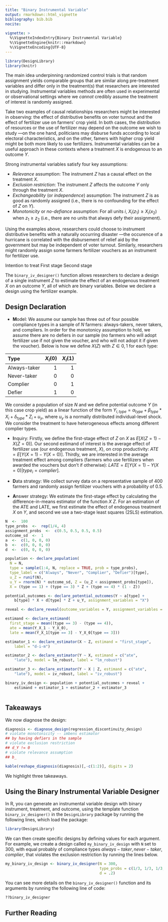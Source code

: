 ```yaml
---
title: "Binary Instrumental Variable"
output: rmarkdown::html_vignette
bibliography: bib.bib
nocite:
  
vignette: >
  %\VignetteIndexEntry{Binary Instrumental Variable}
  %\VignetteEngine{knitr::rmarkdown}
  %\VignetteEncoding{UTF-8}
---
```


<!-- cite imbens -->
```r
library(DesignLibrary)
library(knitr)
```

The main idea underpinning randomized control trials is that random assignment yields comparable groups that are similar along pre-treatment variables and differ only in the treatment(s) that researchers are interested in studying. Instrumental variables methods are often used in experimental or observational settings where we *cannot* credibly assume the treatment of interest is randomly assigned.

Take two examples of causal relationships researchers might be interested in observing: the effect of distributive benefits on voter turnout and the effect of fertilizer use on farmers' crop yield. In both cases, the distribution of resources or the use of fertilizer may depend on the outcome we wish to study ---on the one hand, politicians may disburse funds according to local electoral characteristics, and on the other, famers with higher crop yield might be both more likely to use fertilizers. Instrumental variables can be a useful approach in these contexts where a treatment $X$ is endogenous to an outcome $Y$.

Strong instrumental variables satisfy four key assumptions:

* *Relevance* assumption: The instrument $Z$ has a causal effect on the treatment $X$.
* *Exclusion restriction*: The instrument $Z$ affects the outcome $Y$ only through the treatment $X$.
* *Exchangeability* (or *independence*) assumption: The instrument $Z$ is as good as randomly assigned (i.e., there is no confounding for the effect of $Z$ on $Y$).
* *Monotonicity* or *no-defiance* assumption: For all units $i$, $X_i(z_1) \geqslant X_i(x_2)$ when $z_1 \geqslant z_2$ (i.e., there are no units that always defy their assignment).

Using the examples above, researchers could choose to instrument distributive benefits with a naturally occurring disaster ---the occurence of a hurricane is correlated with the disbursement of relief aid by the government but may be independent of voter turnout. Similarly, researchers might randomly assign some farmers fertilizer vouchers as an instrument for fertilizer use. 

Intention to treat
First stage
Second stage

The `binary_iv_designer()` function allows researchers to declare a design of a single instrument $Z$ to estimate the effect of an endogenous treatment $X$ on an outcome $Y$, all of which are binary variables. Below we declare a design using the fertilizer example.

## Design Declaration

  <!-- - **M**odel: We assume there are four compliance types in a sample of $N$ farmers: always-takers, never-takers, compliers, and defiers ($types = {a,n,c,d}$) such that X() -->

  - **M**odel: We assume our sample has three out of four possible compliance types in a sample of $N$ farmers: always-takers, never takers, and compliers. In order for the monotonicy assumption to hold, we assume there are no defiers in our sample (no farmers who will adopt fertilizer use if not given the voucher, and who will not adopt it if given the voucher). Below is how we define $X(Z)$ with $Z \in {0,1}$ for each type:
  
  | Type       | $X_i(0)$ | $X_i(1)$ |
  |:-----------|---------:|---------:|
  |Always-taker| 1        | 1        |
  |Never-taker | 0        | 0        |
  |Complier    | 0        | 1        |
  |Defier      | 1        | 0        |
  

We consider a population of size $N$ and we define potential outcome $Y$ (in this case crop yield) as a linear function of the form $Y_{i,type} = \alpha_{type} + \beta_{type} * X_i + \delta_{type} * Z_i + u_y$, where $u_y$ is a normally distributed individual-level shock. We consider the treatment to have heterogeneous effects among different complier types.

- **I**nquiry: Firstly, we define the first-stage effect of $Z$ on $X$ as $E[X(Z=1) - X(Z=0)]$.
Our second estimand of interest is the average effect of fertilizer use (our endogenous treatment, $X$), on crop productivity: $ATE = E[Y(X = 1) - Y(X = 0)]$. Thirdly, we are interested in the average treatment effect among compliers (farmers who use fertilizers when awarded the vouchers but don't if otherwise): $LATE = E[Y(X = 1) - Y(X = 0) | type_i = complier]$.

- **D**ata strategy: We collect survey data on a representative sample of 400 farmers and randomly assign  fertilizer vouchers with a probability of 0.5.

- **A**nswer strategy: We estimate the first-stage effect by calculating the difference-in-means estimator of the function $X ~ Z$. For an estimation of the ATE and LATE, we first estimate the effect of endogenous treatment $X$ on $Y$, and second we use a two-stage least squares (2SLS) estimation.



```r
N  <-  100
type_probs  <-  rep(1/4, 4)
assignment_probs  <-  c(0.5, 0.5, 0.5, 0.5)
outcome_sd  <-  1
a  <-  c(1, 0, 0, 0)
b  <-  c(0, 0, 0, 0)
d  <-  c(0, 0, 0, 0)

population <- declare_population(
  N = N, 
  type = sample(1:4, N, replace = TRUE, prob = type_probs), 
  type_label = c("Always", "Never", "Complier", "Defier")[type], 
  u_Z = runif(N), 
  u_Y = rnorm(N) * outcome_sd, Z = (u_Z < assignment_probs[type]), 
  X = (type == 1) + (type == 3) * Z + (type == 4) * (1 - Z))

potential_outcomes <- declare_potential_outcomes(Y ~ a[type] + 
    b[type] * X + d[type] * Z + u_Y, assignment_variables = "X")

reveal <- declare_reveal(outcome_variables = Y, assignment_variables = "X")

estimand <- declare_estimand(
  first_stage = mean((type == 3) - (type == 4)), 
  ate = mean(Y_X_1 - Y_X_0),
  late = mean(Y_X_1[type == 3] - Y_X_0[type == 3]))

estimator_1 <- declare_estimator(X ~ Z, estimand = "first_stage", 
    label = "d-i-m")

estimator_2 <- declare_estimator(Y ~ X, estimand = c("ate", 
    "late"), model = lm_robust, label = "lm_robust")

estimator_3 <- declare_estimator(Y ~ X | Z, estimand = c("ate", 
    "late"), model = iv_robust, label = "iv_robust")

binary_iv_design <- population + potential_outcomes + reveal + 
    estimand + estimator_1 + estimator_2 + estimator_3
```


```r

```

## Takeaways

We now diagnose the design:

```r
diagnosis <- diagnose_design(regression_discontinuity_design)
# violate monotonicity -- imbens estimator
## by having defiers in the sample
# violate exclusion restriction
## d_Y != 0
# violate relevance assumption
## b_
```

```r
kable(reshape_diagnosis(diagnosis)[,-c(1:2)], digits = 2)
```

We highlight three takeaways.

## Using the Binary Instrumental Variable Designer

In R, you can generate an instrumental variable design with binary instrument, treatment, and outcome, using the template function `binary_iv_designer()` in the `DesignLibrary` package by running the following lines, which load the package:

```r
library(DesignLibrary)
```

We can then create specific designs by defining values for each argument. For example, we create a design called `my_binary_iv_design` with `N` set to 300, with equal probably of compliance types ${always-taker, never-taker, complier}$, that violates the exclusion restriction by running the lines below.

```r
my_binary_iv_design <- binary_iv_designer(N = 300,
                                          type_probs = c(1/3, 1/3, 1/3, 0),
                                          d = .2)
```

You can see more details on the `binary_iv_designer()` function and its arguments by running the following line of code:

```r
??binary_iv_designer
```

## Further Reading